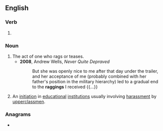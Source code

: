 ==English==
{{wikipedia}}

===Verb===
{{head|en|present participle}}

# {{present participle of|rag|lang=en|nocat=1}}

===Noun===
{{en-noun}}

# The act of one who rags or teases.
#* '''2008''', Andrew Wells, ''Never Quite Depraved''
#*: But she was openly nice to me after that day under the trailer, and her acceptance of me (probably combined with her father's position in the military hierarchy) led to a gradual end to the '''raggings''' I received {{...}}
# {{lb|en|South Asia}} An [[initiation]] in [[educational]] [[institutions]] usually involving [[harassment]] by [[upperclassmen]].
#: {{syn|en|hazing}} {{q|US}}

===Anagrams===
* {{anagrams|en|ring gag}}